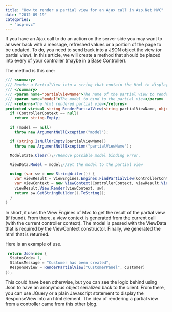 ```yaml
---
title: "How to render a partial view for an Ajax call in Asp.Net MVC"
date: "2012-09-19"
categories: 
  - "asp-mvc"
---
```


If you have an Ajax call to do an action on the server side you may want to answer back with a message, refreshed values or a portion of the page to be updated. To do, you need to send back into a JSON object the view (or partial view). In this article, we will create a method that should be placed into every of your controller (maybe in a Base Controller).

The method is this one:


```csharp
/// <summary> 
/// Render a PartialView into a string that contain the Html to display to the browser. 
/// </summary> 
/// <param name="partialViewName">The name of the partial view to render</param> 
/// <param name="model">The model to bind to the partial view</param> 
/// <returns>The html rendered partial view</returns> 
protected virtual string RenderPartialView(string partialViewName, object model) { 
  if (ControllerContext == null) 
    return string.Empty;

  if (model == null) 
    throw new ArgumentNullException("model");

  if (string.IsNullOrEmpty(partialViewName)) 
    throw new ArgumentNullException("partialViewName");

  ModelState.Clear();//Remove possible model binding error.

  ViewData.Model = model;//Set the model to the partial view

  using (var sw = new StringWriter()) { 
    var viewResult = ViewEngines.Engines.FindPartialView(ControllerContext, partialViewName); 
    var viewContext = new ViewContext(ControllerContext, viewResult.View, ViewData, TempData, sw); 
    viewResult.View.Render(viewContext, sw); 
    return sw.GetStringBuilder().ToString(); 
  } 
} 
```

In short, it uses the View Engines of Mvc to get the result of the partial view (if found). From there, a view context is generated from the current call (with the current controller context). The model is passed with the ViewData that is required by the ViewContext constructor. Finally, we generated the html that is returned.

Here is an example of use.


```csharp
 return Json(new { 
  StatusCode= 1, 
  StatusMessage = "Customer has been created", 
  ResponseView = RenderPartialView("CustomerPanel", customer) 
}); 
```

This could have been otherwise, but you can see the logic behind using Json to have an anonymous object serialized back to the client. From there, you can use JQuery or a plain Javascript statement to display the ResponseView into an html element. The idea of rendering a partial view from a controller came from this other [blog](http://craftycodeblog.com/2010/05/15/asp-net-mvc-render-partial-view-to-string/).

